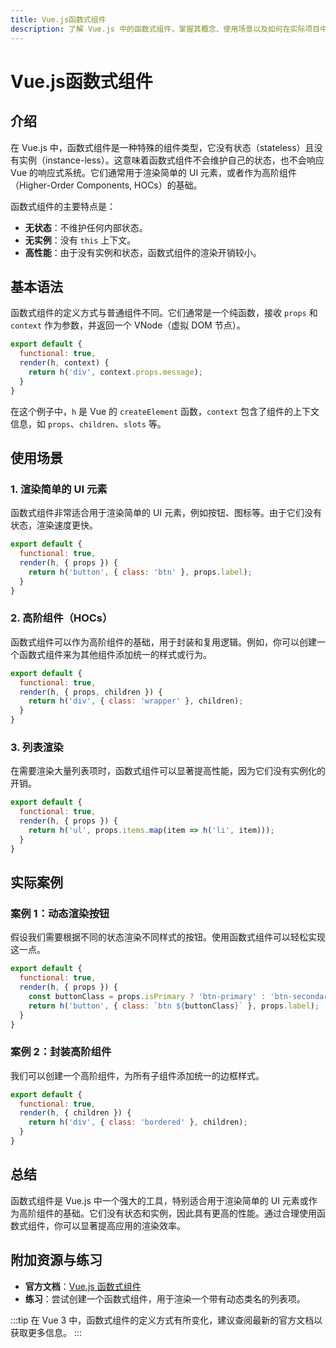 ```yaml
---
title: Vue.js函数式组件
description: 了解 Vue.js 中的函数式组件，掌握其概念、使用场景以及如何在实际项目中应用。
---
```


# Vue.js函数式组件

## 介绍

在 Vue.js 中，函数式组件是一种特殊的组件类型，它没有状态（stateless）且没有实例（instance-less）。这意味着函数式组件不会维护自己的状态，也不会响应 Vue 的响应式系统。它们通常用于渲染简单的 UI 元素，或者作为高阶组件（Higher-Order Components, HOCs）的基础。

函数式组件的主要特点是：
- **无状态**：不维护任何内部状态。
- **无实例**：没有 `this` 上下文。
- **高性能**：由于没有实例和状态，函数式组件的渲染开销较小。

## 基本语法

函数式组件的定义方式与普通组件不同。它们通常是一个纯函数，接收 `props` 和 `context` 作为参数，并返回一个 VNode（虚拟 DOM 节点）。

```javascript
export default {
  functional: true,
  render(h, context) {
    return h('div', context.props.message);
  }
}
```

在这个例子中，`h` 是 Vue 的 `createElement` 函数，`context` 包含了组件的上下文信息，如 `props`、`children`、`slots` 等。

## 使用场景

### 1. 渲染简单的 UI 元素

函数式组件非常适合用于渲染简单的 UI 元素，例如按钮、图标等。由于它们没有状态，渲染速度更快。

```javascript
export default {
  functional: true,
  render(h, { props }) {
    return h('button', { class: 'btn' }, props.label);
  }
}
```

### 2. 高阶组件（HOCs）

函数式组件可以作为高阶组件的基础，用于封装和复用逻辑。例如，你可以创建一个函数式组件来为其他组件添加统一的样式或行为。

```javascript
export default {
  functional: true,
  render(h, { props, children }) {
    return h('div', { class: 'wrapper' }, children);
  }
}
```

### 3. 列表渲染

在需要渲染大量列表项时，函数式组件可以显著提高性能，因为它们没有实例化的开销。

```javascript
export default {
  functional: true,
  render(h, { props }) {
    return h('ul', props.items.map(item => h('li', item)));
  }
}
```

## 实际案例

### 案例 1：动态渲染按钮

假设我们需要根据不同的状态渲染不同样式的按钮。使用函数式组件可以轻松实现这一点。

```javascript
export default {
  functional: true,
  render(h, { props }) {
    const buttonClass = props.isPrimary ? 'btn-primary' : 'btn-secondary';
    return h('button', { class: `btn ${buttonClass}` }, props.label);
  }
}
```

### 案例 2：封装高阶组件

我们可以创建一个高阶组件，为所有子组件添加统一的边框样式。

```javascript
export default {
  functional: true,
  render(h, { children }) {
    return h('div', { class: 'bordered' }, children);
  }
}
```

## 总结

函数式组件是 Vue.js 中一个强大的工具，特别适合用于渲染简单的 UI 元素或作为高阶组件的基础。它们没有状态和实例，因此具有更高的性能。通过合理使用函数式组件，你可以显著提高应用的渲染效率。

## 附加资源与练习

- **官方文档**：[Vue.js 函数式组件](https://v3.vuejs.org/guide/render-function.html#functional-components)
- **练习**：尝试创建一个函数式组件，用于渲染一个带有动态类名的列表项。

:::tip
在 Vue 3 中，函数式组件的定义方式有所变化，建议查阅最新的官方文档以获取更多信息。
:::